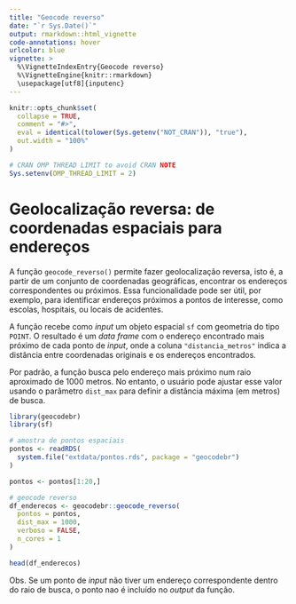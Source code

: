 ```yaml
---
title: "Geocode reverso"
date: "`r Sys.Date()`"
output: rmarkdown::html_vignette
code-annotations: hover
urlcolor: blue
vignette: >
  %\VignetteIndexEntry{Geocode reverso}
  %\VignetteEngine{knitr::rmarkdown}
  \usepackage[utf8]{inputenc}
---
```


```r
knitr::opts_chunk$set(
  collapse = TRUE,
  comment = "#>",
  eval = identical(tolower(Sys.getenv("NOT_CRAN")), "true"),
  out.width = "100%"
)

# CRAN OMP THREAD LIMIT to avoid CRAN NOTE
Sys.setenv(OMP_THREAD_LIMIT = 2)
```

# Geolocalização reversa: de coordenadas espaciais para endereços

A função `geocode_reverso()` permite fazer geolocalização reversa, isto é,  a partir de um conjunto de coordenadas geográficas, encontrar os endereços correspondentes ou próximos. Essa funcionalidade pode ser útil, por exemplo, para identificar endereços próximos a pontos de interesse, como escolas, hospitais, ou locais de acidentes.

A função recebe como *input* um objeto espacial `sf` com geometria do tipo `POINT`. O resultado é um *data frame* com o endereço encontrado mais próximo de cada ponto de *input*, onde a coluna `"distancia_metros"` indica a distância entre coordenadas originais e os endereços encontrados.

Por padrão, a função busca pelo endereço mais próximo num raio aproximado de 1000 metros. No entanto,  o usuário pode ajustar esse valor usando o parâmetro `dist_max` para definir a distância máxima (em metros) de busca.

```r
library(geocodebr)
library(sf)

# amostra de pontos espaciais
pontos <- readRDS(
  system.file("extdata/pontos.rds", package = "geocodebr")
)

pontos <- pontos[1:20,]

# geocode reverso
df_enderecos <- geocodebr::geocode_reverso(
  pontos = pontos,
  dist_max = 1000,
  verboso = FALSE,
  n_cores = 1
)

head(df_enderecos)
```

Obs. Se um ponto de *input* não tiver um endereço correspondente dentro do raio de busca, o ponto nao é incluído no *output* da função.

